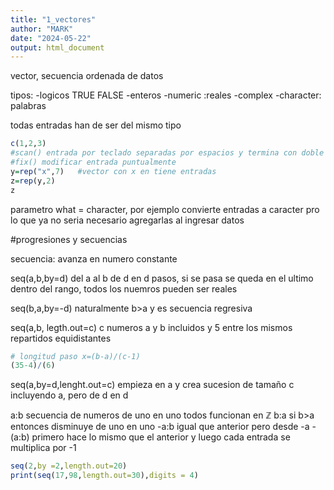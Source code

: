 ```yaml
---
title: "1_vectores"
author: "MARK"
date: "2024-05-22"
output: html_document
---
```



vector, secuencia ordenada de datos

tipos:
-logicos TRUE FALSE
-enteros
-numeric :reales
-complex
-character: palabras

todas entradas han de ser del mismo tipo

```r
c(1,2,3)
#scan() entrada por teclado separadas por espacios y termina con doble enter
#fix() modificar entrada puntualmente
y=rep("x",7)   #vector con x en tiene entradas
z=rep(y,2)
z

```

parametro what = character, por ejemplo convierte entradas a caracter pro lo que ya no seria necesario agregarlas al ingresar datos

#progresiones y secuencias

secuencia: avanza en numero constante

seq(a,b,by=d) del a al b de d en d pasos, si se pasa se queda en el ultimo dentro del rango, todos los nuemros pueden ser reales

seq(b,a,by=-d) naturalmente b>a y es secuencia regresiva

seq(a,b, legth.out=c)  c numeros a y b incluidos y 5 entre los mismos repartidos equidistantes

```r
# longitud paso x=(b-a)/(c-1)
(35-4)/(6)

```
seq(a,by=d,lenght.out=c) empieza en a y crea sucesion de tamaño c incluyendo a, pero de d en d

a:b   secuencia de numeros de uno en uno  todos funcionan en $\mathbb{Z}$
b:a   si b>a entonces disminuye de uno en uno
-a:b  igual que anterior pero desde -a
-(a:b) primero hace lo mismo que el anterior y luego cada entrada se multiplica por -1

```r
seq(2,by =2,length.out=20)
print(seq(17,98,length.out=30),digits = 4)
```

 




